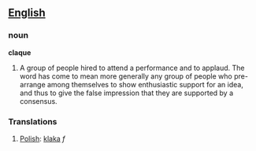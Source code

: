 ==[[English]]==

===noun===

'''claque'''

# A group of people hired to attend a performance and to applaud. The word has come to mean more generally any group of people who pre-arrange among themselves to show enthusiastic support for an idea, and thus to give the false impression that they are supported by a consensus.

===Translations===

#[[Polish]]: [[klaka]] ''f''